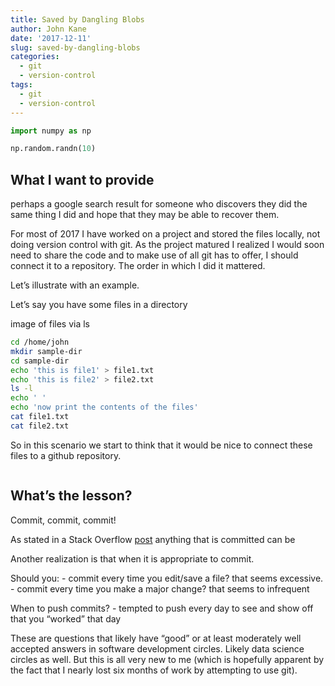 ```yaml
---
title: Saved by Dangling Blobs
author: John Kane
date: '2017-12-11'
slug: saved-by-dangling-blobs
categories:
  - git
  - version-control
tags:
  - git
  - version-control
---
```



```python
import numpy as np

np.random.randn(10)
```

## What I want to provide

perhaps a google search result for someone who discovers they did the same thing I did and hope that they may be able to recover them. 

For most of 2017 I have worked on a project and stored the files locally, not doing version control with git. As the project matured I realized I would soon need to share the code and to make use of all git has to offer, I should connect it to a repository. The order in which I did it mattered.

Let's illustrate with an example.

Let's say you have some files in a directory

image of files via ls

```bash
cd /home/john
mkdir sample-dir
cd sample-dir
echo 'this is file1' > file1.txt
echo 'this is file2' > file2.txt
ls -l
echo ' '
echo 'now print the contents of the files'
cat file1.txt
cat file2.txt
```

So in this scenario we start to think that it would be nice to connect these files to a github repository.




```r

```

## What's the lesson?

Commit, commit, commit!

As stated in a Stack Overflow [post](link) anything that is committed can be 

Another realization is that when it is appropriate to commit. 

Should you:
- commit every time you edit/save a file? that seems excessive.
- commit every time you make a major change? that seems to infrequent

When to push commits?
- tempted to push every day to see and show off that you "worked" that day

These are questions that likely have "good" or at least moderately well accepted answers in software development circles. Likely data science circles
as well. But this is all very new to me (which is hopefully apparent by the fact that I nearly lost six months of work by attempting to use git).